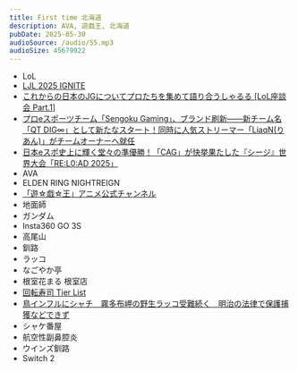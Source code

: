```yaml
---
title: First time 北海道
description: AVA, 遊戯王, 北海道
pubDate: 2025-05-30
audioSource: /audio/55.mp3
audioSize: 45679922
---
```


- LoL
- [LJL 2025 IGNITE](https://lolesports.com/ja-JP/news/ljl2025-IGNITE)
- [これからの日本のJGについてプロたちを集めて語り合うしゃるる [LoL座談会 Part.1]](https://youtu.be/2Kdx--Bq9Ks?si=0SdCfNA9ObXWI8is)
- [プロeスポーツチーム「Sengoku Gaming」、ブランド刷新――新チーム名「QT DIG∞」として新たなスタート！同時に人気ストリーマー「LiaqN(りあん)」がチームオーナーへ就任](https://prtimes.jp/main/html/rd/p/000000051.000067693.html)
- [日本eスポ史上に輝く堂々の準優勝！「CAG」が快挙果たした『シージ』世界大会「RE:L0:AD 2025」](https://news.yahoo.co.jp/articles/f4fc1b4daf7446668cfab506d67c68831349fe54)
- AVA
- ELDEN RING NIGHTREIGN
- [「遊☆戯☆王」アニメ公式チャンネル](https://www.youtube.com/@yugioh-anime-official)
- 地面師
- ガンダム
- Insta360 GO 3S
- 高尾山
- 釧路
- ラッコ
- なごやか亭
- 根室花まる 根室店
- [回転寿司 Tier List](https://contents.putcut.net/sushi)
- [鳥インフルにシャチ　霧多布岬の野生ラッコ受難続く　明治の法律で保護捕獲などできず](https://www.hokkaido-np.co.jp/article/1167532/)
- シャケ番屋
- 航空性副鼻腔炎
- ウインズ釧路
- Switch 2
